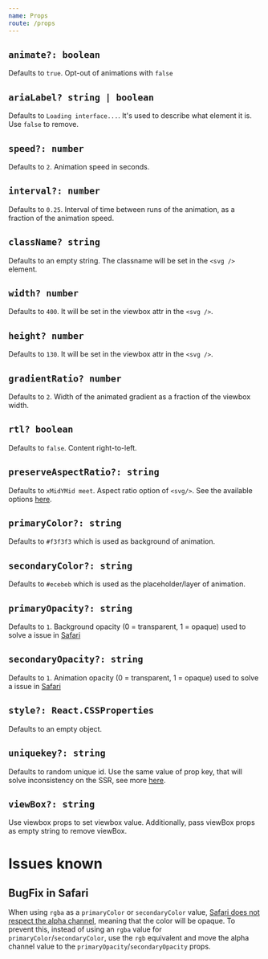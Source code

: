 ```yaml
---
name: Props
route: /props
---
```



## `animate?: boolean`

Defaults to `true`. Opt-out of animations with `false`

<Playground>
  <Facebook animate={false} />
</Playground>

## `ariaLabel? string | boolean`

Defaults to `Loading interface...`. It's used to describe what element it is. Use `false` to remove.

<Playground>
  <Facebook ariaLabel="my custom loader" />
</Playground>

## `speed?: number`

Defaults to `2`. Animation speed in seconds.

<Playground>
  <Facebook speed={4} />
  <Facebook speed={1} />
</Playground>

## `interval?: number`

Defaults to `0.25`. Interval of time between runs of the animation, as a fraction of the animation speed.

<Playground>
  <Facebook interval={0.8} />
</Playground>

## `className? string`

Defaults to an empty string. The classname will be set in the `<svg />` element.

<Playground>
  <Facebook className="custom-classname" />
</Playground>

## `width? number`

Defaults to `400`. It will be set in the viewbox attr in the `<svg />`.

<Playground>
  <Facebook width={200} />
</Playground>

## `height? number`

Defaults to `130`. It will be set in the viewbox attr in the `<svg />`.

<Playground>
  <Facebook height={50} />
</Playground>

## `gradientRatio? number`

Defaults to `2`. Width of the animated gradient as a fraction of the viewbox width.

<Playground>
  <Instagram
    gradientRatio={0.2}
    primaryColor={'#333'}
    secondaryColor={'#999'}
  />
  <Instagram gradientRatio={4} primaryColor={'#333'} secondaryColor={'#999'} />
</Playground>

## `rtl? boolean`

Defaults to `false`. Content right-to-left.

<Playground>
  <Instagram rtl />
</Playground>

## `preserveAspectRatio?: string`

Defaults to `xMidYMid meet`. Aspect ratio option of `<svg/>`. See the available options [here](https://github.com/danilowoz/react-content-loader/blob/master/src/interface.ts#L7).

<Playground>
  <Instagram preserveAspectRatio="none" />
</Playground>

## `primaryColor?: string`

Defaults to `#f3f3f3` which is used as background of animation.

<Playground>
  <Facebook primaryColor="#333" />
</Playground>

## `secondaryColor?: string`

Defaults to `#ecebeb` which is used as the placeholder/layer of animation.

<Playground>
  <Facebook secondaryColor="#333" />
</Playground>

## `primaryOpacity?: string`

Defaults to `1`. Background opacity (0 = transparent, 1 = opaque) used to solve a issue in [Safari](#bugfix-in-safari)

<Playground>
  <Facebook primaryOpacity={0.06} />
</Playground>

## `secondaryOpacity?: string`

Defaults to `1`. Animation opacity (0 = transparent, 1 = opaque) used to solve a issue in [Safari](#bugfix-in-safari)

<Playground>
  <Facebook secondaryOpacity={0.06} />
</Playground>

## `style?: React.CSSProperties`

Defaults to an empty object.

<Playground>
  <Facebook style={{ width: '100%' }} />
</Playground>

## **`uniquekey?: string`**

Defaults to random unique id. Use the same value of prop key, that will solve inconsistency on the SSR, see more [here](https://github.com/danilowoz/react-content-loader/issues/78).

<Playground>
  <Facebook uniquekey="my-uniqye-key" />
</Playground>

## `viewBox?: string`

Use viewbox props to set viewbox value.
Additionally, pass viewBox props as empty string to remove viewBox.

<Playground>
  <ContentLoader viewBox="" />
</Playground>

# Issues known

## BugFix in Safari

When using `rgba` as a `primaryColor` or `secondaryColor` value,
[Safari does not respect the alpha channel](https://github.com/w3c/svgwg/issues/180),
meaning that the color will be opaque. To prevent this, instead of using an
`rgba` value for `primaryColor`/`secondaryColor`, use the `rgb` equivalent and
move the alpha channel value to the `primaryOpacity`/`secondaryOpacity` props.

<Playground>
  <ContentLoader
    primaryColor="rgb(0,0,0)"
    secondaryColor="rgb(0,0,0)"
    primaryOpacity={0.06}
    secondaryOpacity={0.12}
  />
</Playground>

